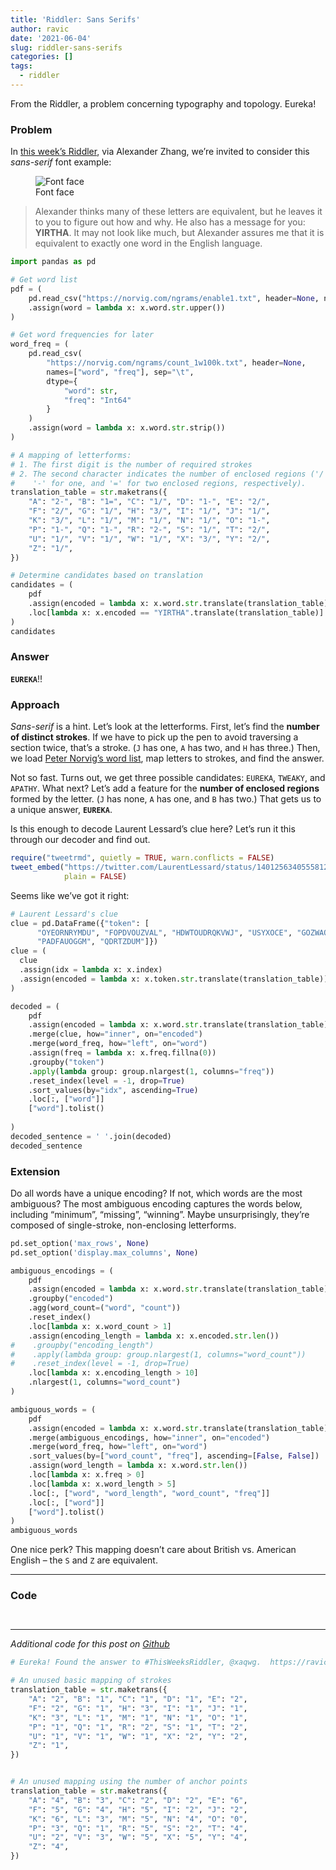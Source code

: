 ```yaml
---
title: 'Riddler: Sans Serifs'
author: ravic
date: '2021-06-04'
slug: riddler-sans-serifs
categories: []
tags:
  - riddler
---
```


[riddler-problem]: https://fivethirtyeight.com/features/can-you-decipher-the-secret-message/
[norvig-word-list]: https://norvig.com/ngrams/enable1.txt
[norvig-word-freq]: https://norvig.com/ngrams/count_1w100k.txt
[harking]: https://en.wikipedia.org/wiki/HARKing

From the Riddler, a problem concerning typography and topology. Eureka!

<!--more-->
<script src="/rmarkdown-libs/twitter-widget/widgets.js"></script>




### Problem

In [this week's Riddler][riddler-problem], via Alexander Zhang, we're invited to consider this *sans-serif* font example:  

![Font face](https://fivethirtyeight.com/wp-content/uploads/2021/06/Screen-Shot-2021-05-31-at-6.53.29-PM.png?w=700)

> Alexander thinks many of these letters are equivalent, but he leaves it to you to figure out how and why. He also has a message for you: **YIRTHA**. It may not look like much, but Alexander assures me that it is equivalent to exactly one word in the English language.

```python
import pandas as pd

# Get word list
pdf = (
    pd.read_csv("https://norvig.com/ngrams/enable1.txt", header=None, names=["word"])
    .assign(word = lambda x: x.word.str.upper())
)

# Get word frequencies for later
word_freq = (
    pd.read_csv(
        "https://norvig.com/ngrams/count_1w100k.txt", header=None, 
        names=["word", "freq"], sep="\t", 
        dtype={
            "word": str,
            "freq": "Int64"
        }
    )
    .assign(word = lambda x: x.word.str.strip())
)
```


```python
# A mapping of letterforms:
# 1. The first digit is the number of required strokes
# 2. The second character indicates the number of enclosed regions ('/' for zero,
#    '-' for one, and '=' for two enclosed regions, respectively).
translation_table = str.maketrans({
    "A": "2-", "B": "1=", "C": "1/", "D": "1-", "E": "2/",
    "F": "2/", "G": "1/", "H": "3/", "I": "1/", "J": "1/",
    "K": "3/", "L": "1/", "M": "1/", "N": "1/", "O": "1-",
    "P": "1-", "Q": "1-", "R": "2-", "S": "1/", "T": "2/",
    "U": "1/", "V": "1/", "W": "1/", "X": "3/", "Y": "2/",
    "Z": "1/",
})

# Determine candidates based on translation
candidates = (
    pdf
    .assign(encoded = lambda x: x.word.str.translate(translation_table))
    .loc[lambda x: x.encoded == "YIRTHA".translate(translation_table)]
)
candidates
```


### Answer

**`EUREKA`**!!


### Approach

*Sans-serif* is a hint. Let's look at the letterforms. First, let's find the  **number of distinct strokes**. If we have to pick up the pen to avoid traversing a section twice, that's a stroke. (`J` has one, `A` has two, and `H` has three.)  Then, we load [Peter Norvig's word list][norvig-word-list], map  letters to strokes, and find the answer.

Not so fast. Turns out, we get three possible candidates: `EUREKA`, `TWEAKY`, and `APATHY`. What next? Let's add a feature for the **number of enclosed regions** formed by the letter. (`J` has none, `A` has one, and `B` has two.) That gets us to a unique answer, **`EUREKA`**. 

Is this enough to decode Laurent Lessard's clue here? Let's run it this through our decoder and find out.


```r
require("tweetrmd", quietly = TRUE, warn.conflicts = FALSE)
tweet_embed("https://twitter.com/LaurentLessard/status/1401256340555812870",
            plain = FALSE)
```


Seems like we've got it right:  

```python
# Laurent Lessard's clue
clue = pd.DataFrame({"token": [
      "OYEORNRYMDU", "FOPDVOUZVAL", "HDWTOUDRQKVWJ", "USYXOCE", "GOZWAQMJZM", 
      "PADFAUOGGM", "QDRTZDUM"]})
clue = (
  clue
  .assign(idx = lambda x: x.index)
  .assign(encoded = lambda x: x.token.str.translate(translation_table))
)

decoded = (
    pdf
    .assign(encoded = lambda x: x.word.str.translate(translation_table))
    .merge(clue, how="inner", on="encoded")
    .merge(word_freq, how="left", on="word")
    .assign(freq = lambda x: x.freq.fillna(0))
    .groupby("token")
    .apply(lambda group: group.nlargest(1, columns="freq"))
    .reset_index(level = -1, drop=True)
    .sort_values(by="idx", ascending=True)
    .loc[:, ["word"]]
    ["word"].tolist()
    
)
decoded_sentence = ' '.join(decoded)
decoded_sentence
```






### Extension

Do all words have a unique encoding? If not, which words are the most ambiguous? The most ambiguous encoding captures the words below, including "minimum", "missing", "winning". Maybe unsurprisingly, they're composed of single-stroke, non-enclosing letterforms. 

```python
pd.set_option('max_rows', None) 
pd.set_option('display.max_columns', None)

ambiguous_encodings = (
    pdf
    .assign(encoded = lambda x: x.word.str.translate(translation_table))
    .groupby("encoded")
    .agg(word_count=("word", "count"))
    .reset_index()
    .loc[lambda x: x.word_count > 1]
    .assign(encoding_length = lambda x: x.encoded.str.len())
#    .groupby("encoding_length")
#    .apply(lambda group: group.nlargest(1, columns="word_count"))
#    .reset_index(level = -1, drop=True)
    .loc[lambda x: x.encoding_length > 10]    
    .nlargest(1, columns="word_count")
)

ambiguous_words = (
    pdf
    .assign(encoded = lambda x: x.word.str.translate(translation_table))
    .merge(ambiguous_encodings, how="inner", on="encoded")
    .merge(word_freq, how="left", on="word")
    .sort_values(by=["word_count", "freq"], ascending=[False, False])
    .assign(word_length = lambda x: x.word.str.len())
    .loc[lambda x: x.freq > 0]
    .loc[lambda x: x.word_length > 5]
    .loc[:, ["word", "word_length", "word_count", "freq"]]
    .loc[:, ["word"]]
    ["word"].tolist()
)
ambiguous_words
```

One nice perk? This mapping doesn't care about British vs. American English -- the `S` and `Z` are equivalent.

***




### Code 


```python
```
```python
```

***

*Additional code for this post on [Github](https://github.com/ravichandrasekaran/ravic_/blob/master/content/post/riddler/2021-06-04-riddler-sans-serifs.Rmd)*


<!--Appendix-->

```r
# Eureka! Found the answer to #ThisWeeksRiddler, @xaqwg.  https://ravic.netlify.app/post/riddler/riddler-sans-serifs/
```

```python

# An unused basic mapping of strokes
translation_table = str.maketrans({
    "A": "2", "B": "1", "C": "1", "D": "1", "E": "2",
    "F": "2", "G": "1", "H": "3", "I": "1", "J": "1",
    "K": "3", "L": "1", "M": "1", "N": "1", "O": "1",
    "P": "1", "Q": "1", "R": "2", "S": "1", "T": "2",
    "U": "1", "V": "1", "W": "1", "X": "2", "Y": "2",
    "Z": "1",
})


# An unused mapping using the number of anchor points
translation_table = str.maketrans({
    "A": "4", "B": "3", "C": "2", "D": "2", "E": "6",
    "F": "5", "G": "4", "H": "5", "I": "2", "J": "2",
    "K": "6", "L": "3", "M": "5", "N": "4", "O": "0",
    "P": "3", "Q": "1", "R": "5", "S": "2", "T": "4",
    "U": "2", "V": "3", "W": "5", "X": "5", "Y": "4",
    "Z": "4",
})
```

<!--img src="/riddler/2021-06-04-riddler-sans-serifs_files/eureka-6884380.png" alt="Light bulb with Eureka text"-->
